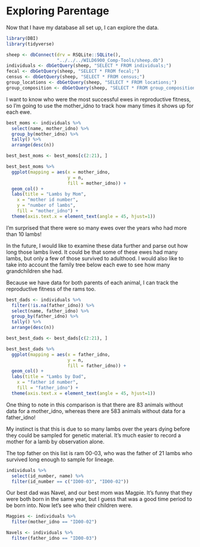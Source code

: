# Exploring Parentage {#parents}

Now that I have my database all set up, I can explore the data.

```r
library(DBI)
library(tidyverse)

sheep <- dbConnect(drv = RSQLite::SQLite(), 
                   "../../../WILD6900_Comp-Tools/sheep.db")
individuals <- dbGetQuery(sheep, "SELECT * FROM individuals;")
fecal <- dbGetQuery(sheep, "SELECT * FROM fecal;")
census <- dbGetQuery(sheep, "SELECT * FROM census;")
group_locations <- dbGetQuery(sheep, "SELECT * FROM locations;")
group_composition <- dbGetQuery(sheep, "SELECT * FROM group_composition;")

```

I want to know who were the most successful ewes in reproductive fitness, so I'm going to use the mother_idno to track how many times it shows up for each ewe.

```r
best_moms <- individuals %>% 
  select(name, mother_idno) %>%
  group_by(mother_idno) %>% 
  tally() %>%
  arrange(desc(n))

```
```r

best_best_moms <- best_moms[c(2:21), ]

best_best_moms %>% 
  ggplot(mapping = aes(x = mother_idno, 
                       y = n,
                       fill = mother_idno)) +
  geom_col() + 
  labs(title = "Lambs by Mom",
    x = "mother id number",
    y = "number of lambs",
    fill = "mother_idno") +
  theme(axis.text.x = element_text(angle = 45, hjust=1))


```


I'm surprised that there were so many ewes over the years who had more than 10 lambs!

In the future, I would like to examine these data further and parse out how long those lambs lived. It could be that some of these ewes had many lambs, but only a few of those survived to adulthood. 
I would also like to take into account the family tree below each ewe to see how many grandchildren she had.

Because we have data for both parents of each animal, I can track the reproductive fitness of the rams too.

```r
best_dads <- individuals %>% 
  filter(!is.na(father_idno)) %>% 
  select(name, father_idno) %>%
  group_by(father_idno) %>% 
  tally() %>%
  arrange(desc(n))

best_best_dads <- best_dads[c(2:21), ]

best_best_dads %>% 
  ggplot(mapping = aes(x = father_idno, 
                       y = n,
                       fill = father_idno)) +
  geom_col() + 
  labs(title = "Lambs by Dad",
    x = "father id number",
    fill = "father_idno") +
  theme(axis.text.x = element_text(angle = 45, hjust=1))

```

One thing to note in this comparison is that there are 83 animals without data for a mother_idno, whereas there are 583 animals without data for a father_idno!

My instinct is that this is due to so many lambs over the years dying before they could be sampled for genetic material. It's much easier to record a mother for a lamb by observation alone.

The top father on this list is ram 00-03, who was the father of 21 lambs who survived long enough to sample for lineage. 

```r
individuals %>%
  select(id_number, name) %>% 
  filter(id_number == c("ID00-03", "ID00-02"))
```
Our best dad was Navel, and our best mom was Magpie. It's funny that they were both born in the same year, but I guess that was a good time period to be born into.
Now let's see who their children were.

```r
Magpies <- individuals %>%
  filter(mother_idno == "ID00-02")

Navels <- individuals %>%
  filter(father_idno == "ID00-03")
```

